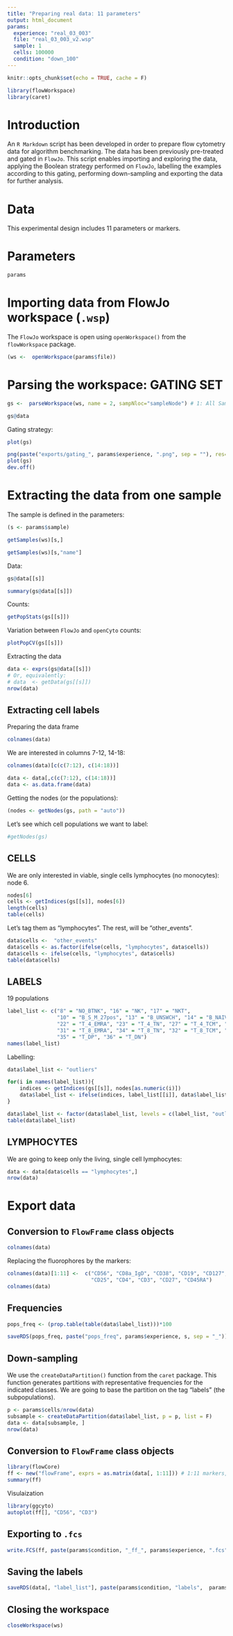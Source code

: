 ```yaml
---
title: "Preparing real data: 11 parameters"
output: html_document
params:
  experience: "real_03_003"
  file: "real_03_003_v2.wsp"
  sample: 1
  cells: 100000
  condition: "down_100"
---
```


```r
knitr::opts_chunk$set(echo = TRUE, cache = F)
```

```r
library(flowWorkspace)
library(caret)
```

# Introduction
An `R Markdown` script has been developed in order to prepare flow cytometry data for algorithm benchmarking. The data has been previously pre-treated and gated in `FlowJo`. This script enables importing and exploring the data, applying the Boolean strategy performed on `FlowJo`, labelling the examples according to this gating, performing down-sampling and exporting the data for further analysis. 

# Data
This experimental design includes 11 parameters or markers.

# Parameters
```r
params
```

# Importing data from FlowJo workspace  (`.wsp`)
The `FlowJo` workspace is open using `openWorkspace()` from the `flowWorkspace` package.
```r
(ws <-  openWorkspace(params$file))
```

# Parsing the workspace: GATING SET
```r
gs <-  parseWorkspace(ws, name = 2, sampNloc="sampleNode") # 1: All Samples, 2: group
```

```r
gs@data
```

Gating strategy:
```r
plot(gs)
```

```r
png(paste("exports/gating_", params$experience, ".png", sep = ""), res=150, width = 1400, height = 1000)
plot(gs)
dev.off()
```

# Extracting the data from one sample
The sample is defined in the parameters:
```r
(s <- params$sample)
```

```r
getSamples(ws)[s,]
```

```r
getSamples(ws)[s,"name"]
```

Data:
```r
gs@data[[s]]
```

```r
summary(gs@data[[s]])
```

Counts:
```r
getPopStats(gs[[s]])
```

Variation between `FlowJo` and `openCyto` counts:
```r
plotPopCV(gs[[s]])
```

Extracting the data
```r
data <- exprs(gs@data[[s]])
# Or, equivalently:
# data  <- getData(gs[[s]])
nrow(data)
```

## Extracting cell labels
Preparing the data frame
```r
colnames(data)
```

We are interested in columns 7-12, 14-18:
```r
colnames(data)[c(c(7:12), c(14:18))]
```

```r
data <- data[,c(c(7:12), c(14:18))]
data <- as.data.frame(data)
```

Getting the nodes (or the populations):
```r
(nodes <- getNodes(gs, path = "auto"))
```

Let's see which cell populations we want to label:
```r
#getNodes(gs)
```

## CELLS
We are only interested in viable, single cells lymphocytes (no monocytes): node 6.
```r
nodes[6]
cells <- getIndices(gs[[s]], nodes[6])
length(cells)
table(cells)
```

Let's tag them as "lymphocytes". The rest, will be "other_events".
```r
data$cells <-  "other_events" 
data$cells <- as.factor(ifelse(cells, "lymphocytes", data$cells))
data$cells <- ifelse(cells, "lymphocytes", data$cells)
table(data$cells)
```

## LABELS
19 populations
```r
label_list <- c("8" = "NO_BTNK", "16" = "NK", "17" = "NKT", 
                "10" = "B_S_M_27pos", "13" = "B_UNSWCH", "14" = "B_NAIVE", "15" = "B_S_M_27neg",
                "22" = "T_4_EMRA", "23" = "T_4_TN", "27" = "T_4_TCM", "28" = "T_4_TEM", "24" = "T4_RA_nTreg", "29" = "T4_RO_nTreg",
                "31" = "T_8_EMRA", "34" = "T_8_TN", "32" = "T_8_TCM", "33" = "T_8_TEM", 
                "35" = "T_DP", "36" = "T_DN")
names(label_list)
```

Labelling:
```r
data$label_list <- "outliers"

for(i in names(label_list)){
    indices <- getIndices(gs[[s]], nodes[as.numeric(i)])
    data$label_list <- ifelse(indices, label_list[[i]], data$label_list)
}

data$label_list <- factor(data$label_list, levels = c(label_list, "outliers"))
table(data$label_list)
```

## LYMPHOCYTES
We are going to keep only the living, single cell lymphocytes:
```r
data <- data[data$cells == "lymphocytes",]
nrow(data)
```

# Export data 
## Conversion to `FlowFrame` class objects
```r
colnames(data)
```

Replacing the fluorophores by the markers:
```r
colnames(data)[1:11] <-  c("CD56", "CD8a_IgD", "CD38", "CD19", "CD127", "CCR7",
                           "CD25", "CD4", "CD3", "CD27", "CD45RA")
colnames(data)
```

## Frequencies
```r
pops_freq <- (prop.table(table(data$label_list)))*100

saveRDS(pops_freq, paste("pops_freq", params$experience, s, sep = "_")) 
```

## Down-sampling
We use the `createDataPartition()` function from the `caret` package. This function generates partitions with representative frequencies for the indicated classes. We are going to base the partition on the tag "labels" (the subpopulations).
```r
p <- params$cells/nrow(data)
subsample <- createDataPartition(data$label_list, p = p, list = F)
data <- data[subsample, ]
nrow(data)
```

## Conversion to `FlowFrame` class objects
```r
library(flowCore)
ff <- new("flowFrame", exprs = as.matrix(data[, 1:11])) # 1:11 markers, w/o the labels
summary(ff)
```

Visulaization
```r
library(ggcyto)
autoplot(ff[], "CD56", "CD3")
```

## Exporting to `.fcs`
```r
write.FCS(ff, paste(params$condition, "_ff_", params$experience, ".fcs", sep = ""))
```

## Saving the labels 
```r
saveRDS(data[, "label_list"], paste(params$condition, "labels",  params$experience, sep = "_"))
```

## Closing the workspace
```r
closeWorkspace(ws)
```


